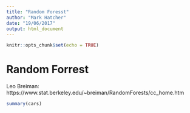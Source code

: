```yaml
---
title: "Random Foresst"
author: "Mark Hatcher"
date: "19/06/2017"
output: html_document
---
```


```r
knitr::opts_chunk$set(echo = TRUE)
```

# Random Forrest
Leo Breiman:
https://www.stat.berkeley.edu/~breiman/RandomForests/cc_home.htm




```r
summary(cars)
```

